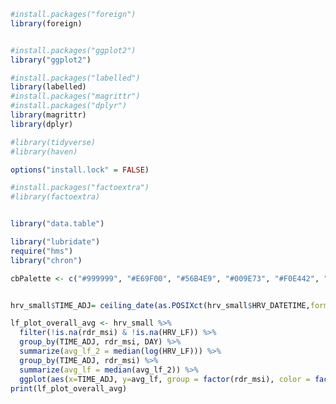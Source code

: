 ```r

#install.packages("foreign")
library(foreign)


#install.packages("ggplot2")
library("ggplot2")

#install.packages("labelled")
library(labelled)
#install.packages("magrittr")
#install.packages("dplyr")
library(magrittr)
library(dplyr)

#library(tidyverse)
#library(haven)

options("install.lock" = FALSE)

#install.packages("factoextra")
#library(factoextra)


library("data.table")

library("lubridate")
require("hms")
library("chron")

cbPalette <- c("#999999", "#E69F00", "#56B4E9", "#009E73", "#F0E442", "#0072B2", "#D55E00", "#CC79A7")


hrv_small$TIME_ADJ= ceiling_date(as.POSIXct(hrv_small$HRV_DATETIME,format="%H:%M:%S"), "minute")

lf_plot_overall_avg <- hrv_small %>%
  filter(!is.na(rdr_msi) & !is.na(HRV_LF)) %>%
  group_by(TIME_ADJ, rdr_msi, DAY) %>%
  summarize(avg_lf_2 = median(log(HRV_LF))) %>% 
  group_by(TIME_ADJ, rdr_msi) %>%
  summarize(avg_lf = median(avg_lf_2)) %>%
  ggplot(aes(x=TIME_ADJ, y=avg_lf, group = factor(rdr_msi), color = factor(rdr_msi)))  + geom_point(alpha = 0.30) + geom_smooth(method = "loess", se = TRUE) + ggtitle("Average HRV LF") + xlab("Time") + ylab("LOG(HRV: Power in the Low Frequency Band)") + theme(text = element_text(size = 15)) +   scale_colour_manual(values=cbPalette)
print(lf_plot_overall_avg)
```

